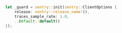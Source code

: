 ```rust
let _guard = sentry::init(sentry::ClientOptions {
    release: sentry::release_name!(),
    traces_sample_rate: 1.0,
    ..Default::default()
});
```
